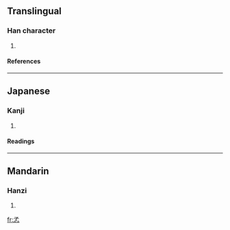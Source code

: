==Translingual==
===Han character===
{{Han char|rn=39|rad=子|as=04|sn=7|four=|canj=弓木心 (NDP)}}
# {{defn|Han|sort=子04}}
====References====
{{Han ref|kx=0278.151|dkj=06959|hdz=21012.070|uh=5B5E|ud=23390}}
----
==Japanese==
===Kanji===
{{ja-kanji|grade=|rs=子04}}
# {{defn|Japanese}} 
====Readings====
{{ja-readings|on=[[しん]] (shin)|kun=}}
----
==Mandarin==
===Hanzi===
{{cmn-hanzi|pin=[[xìn]] (xin4)|wg=hsin<sup>4</sup>}}
# {{defn|Mandarin}}

[[fr:孞]]